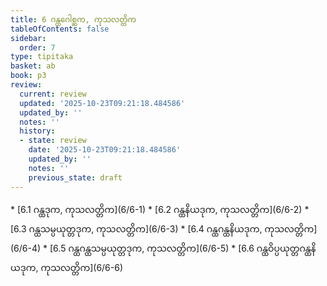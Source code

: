 ```yaml
---
title: 6 ဂန္ထဂေါစ္ဆက, ကုသလတ္တိက
tableOfContents: false
sidebar:
  order: 7
type: tipitaka
basket: ab
book: p3
review:
  current: review
  updated: '2025-10-23T09:21:18.484586'
  updated_by: ''
  notes: ''
  history:
  - state: review
    date: '2025-10-23T09:21:18.484586'
    updated_by: ''
    notes: ''
    previous_state: draft
---
```



<ReviewStatus review={frontmatter.review} showDetails={true} />

<HypothesisAnnotation frontmatter={frontmatter} />

<DynamicBreadcrumb />



<TableOfContents book="p3" section="6">
* [6.1 ဂန္ထဒုက, ကုသလတ္တိက](6/6-1)
* [6.2 ဂန္ထနိယဒုက, ကုသလတ္တိက](6/6-2)
* [6.3 ဂန္ထသမ္ပယုတ္တဒုက, ကုသလတ္တိက](6/6-3)
* [6.4 ဂန္ထဂန္ထနိယဒုက, ကုသလတ္တိက](6/6-4)
* [6.5 ဂန္ထဂန္ထသမ္ပယုတ္တဒုက, ကုသလတ္တိက](6/6-5)
* [6.6 ဂန္ထဝိပ္ပယုတ္တဂန္ထနိယဒုက, ကုသလတ္တိက](6/6-6)
</TableOfContents>